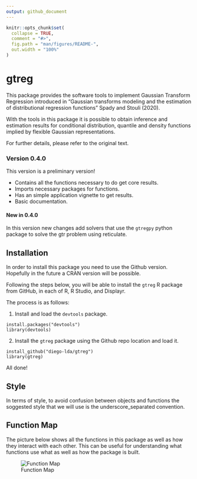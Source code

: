 ```yaml
---
output: github_document
---
```


<!-- README.md is generated from README.Rmd. Please edit that file -->

```r
knitr::opts_chunk$set(
  collapse = TRUE,
  comment = "#>",
  fig.path = "man/figures/README-",
  out.width = "100%"
)
```

# gtreg

<!-- badges: start -->
<!-- badges: end -->

This package provides the software tools to implement Gaussian Transform Regression introduced in "Gaussian transforms modeling and the estimation of distributional regression functions" Spady and Stouli (2020). 

With the tools in this package it is possible to obtain inference and estimation results for conditional distribution, quantile and density functions implied by flexible Gaussian representations.

For further details, please refer to the original text.

### Version 0.4.0

This version is a preliminary version!

-   Contains all the functions necessary to do get core results.
-   Imports necessary packages for functions.
-   Has an simple application vignette to get results.
-   Basic documentation.

#### New in 0.4.0

In this version new changes add solvers that use the `gtregpy` python package
to solve the gtr problem using reticulate.

## Installation

In order to install this package you need to use the Github version. Hopefully in the future a CRAN version will be possible.

Following the steps below, you will be able to install the `gtreg` R package from GitHub, in each of R, R Studio, and Displayr.

The process is as follows:

1) Install and load the `devtools` package.

```
install.packages("devtools")
library(devtools)
```

2) Install the `gtreg` package using the Github repo location and load it.

```
install_github("diego-lda/gtreg")
library(gtreg)
```

All done!

## Style

In terms of style, to avoid confusion between objects and functions the soggested style that we will use is the underscore_separated convention.

## Function Map

The picture below shows all the functions in this package as well as how they interact with each other. This can be useful for understanding what functions use what as well as how the package is built.

![Function Map](figures/function_map.png)



